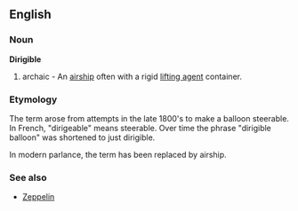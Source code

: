 ==English==
===Noun===
{{wikipedia}}
'''Dirigible'''
# archaic - An [[airship]] often with a rigid [[lifting agent]] container.

===Etymology===
The term arose from attempts in the late 1800's to make
a balloon steerable.  In French, "dirigeable" means steerable.
Over time the phrase "dirigible balloon" was shortened
to just dirigible.  

In modern parlance, the term has been replaced by airship.

===See also===
*[[Zeppelin]]